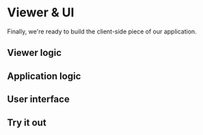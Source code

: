 


# Viewer & UI

Finally, we're ready to build the client-side piece of our application.

## Viewer logic

<ViewerLogic />

## Application logic

<AppLogic />

## User interface

<UiSetup />

## Try it out

<Tabs groupId="development-environment">
    <TabItem value="nodejs-vscode" label="Node.js & VSCode" default>
        <NodeJsVsCodeTest />
    </TabItem>
    <TabItem value="dotnet-vscode" label=".NET 6 & VSCode" default>
        <DotNetVsCodeTest />
    </TabItem>
    <TabItem value="dotnet-vs2022" label=".NET 6 & VS2022" default>
        <DotNetVs2022Test />
    </TabItem>
</Tabs>
